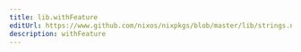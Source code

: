 ```yaml
---
title: lib.withFeature
editUrl: https://www.github.com/nixos/nixpkgs/blob/master/lib/strings.nix#L832C17
description: withFeature
---
```




<LinkCard
    title="Contribute Now!"
    description="API Documentation is done in our source code"
    href="https://www.github.com/nixos/nixpkgs/blob/master/lib/strings.nix#L832C17"
/>

